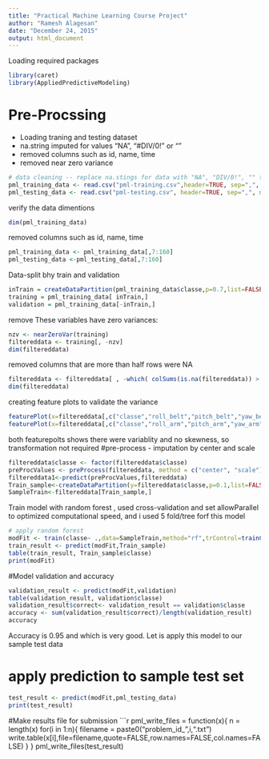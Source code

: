 ```yaml
---
title: "Practical Machine Learning Course Project"
author: "Ramesh Alagesan"
date: "December 24, 2015"
output: html_document
---
```


Loading required packages

```r
library(caret)
library(AppliedPredictiveModeling)
```
# Pre-Procssing
  * Loading traning and testing dataset
  * na.string imputed for values "NA",  "#DIV/0!" or  ""
  * removed columns such as id, name, time
  * removed near zero variance


```r
# data cleaning -- replace na.stings for data with "NA", "DIV/0!", "" to load csv file into data object
pml_training_data <- read.csv("pml-training.csv",header=TRUE, sep=",", na.strings = c("NA", "#DIV/0!", ""))
pml_testing_data <- read.csv("pml-testing.csv", header=TRUE, sep=",", na.strings = c("NA", "#DIV/0!", ""))
```
verify the data dimentions
```r
dim(pml_training_data)
```

 removed columns such as id, name, time
 
```r
pml_training_data <- pml_training_data[,7:160]
pml_testing_data <-pml_testing_data[,7:160]
```
Data-split bhy train and validation 
```r
inTrain = createDataPartition(pml_training_data$classe,p=0.7,list=FALSE)
training = pml_training_data[ inTrain,]
validation = pml_training_data[-inTrain,]
```

remove These variables have zero variances:


```r
nzv <- nearZeroVar(training)
filtereddata <- training[, -nzv]
dim(filtereddata)
```

removed columns that are more than half rows were NA

```r
filtereddata <- filtereddata[ , -which( colSums(is.na(filtereddata)) > nrow(filtereddata)/2 ) ]
dim(filtereddata)
```

creating feature plots to validate the variance 
``` r
featurePlot(x=filtereddata[,c("classe","roll_belt","pitch_belt","yaw_belt","total_accel_belt" )],y = filtereddata$classe,plot="pairs")
featurePlot(x=filtereddata[,c("classe","roll_arm","pitch_arm","yaw_arm","total_accel_arm" )],y = filtereddata$classe,plot="pairs")
```

both featurepolts shows there were variablity and no skewness, so transformation not required
#pre-process - imputation by center and scale
```r
filtereddata$classe <- factor(filtereddata$classe)
preProcValues <- preProcess(filtereddata, method = c("center", "scale"))
filtereddata1<-predict(preProcValues,filtereddata)
Train_sample<-createDataPartition(y=filtereddata$classe,p=0.1,list=FALSE)
SampleTrain<-filtereddata[Train_sample,]

```
Train model with random forest , used cross-validation and set allowParallel to optimized computational speed, and i used 5 fold/tree forf this model

```r
# apply random forest
modFit <- train(classe~ .,data=SampleTrain,method="rf",trControl=trainControl(method="cv",number=5), prox=TRUE,allowParallel=TRUE)
train_result <- predict(modFit,Train_sample)
table(train_result, Train_sample$classe)
print(modFit)
```
#Model validation and accuracy
```r
validation_result <- predict(modFit,validation)
table(validation_result, validation$classe)
validation_result$correct<- validation_result == validation$classe
accuracy <- sum(validation_result$correct)/length(validation_result)
accuracy
```
Accuracy is 0.95 and which is very good. Let is apply this model to our sample test data

# apply prediction to sample test set

```r
test_result <- predict(modFit,pml_testing_data)
print(test_result)

```
#Make results file for submission
```r
pml_write_files = function(x){
  n = length(x)
  for(i in 1:n){
    filename = paste0("problem_id_",i,".txt")
    write.table(x[i],file=filename,quote=FALSE,row.names=FALSE,col.names=FALSE)
  }
}
pml_write_files(test_result)


